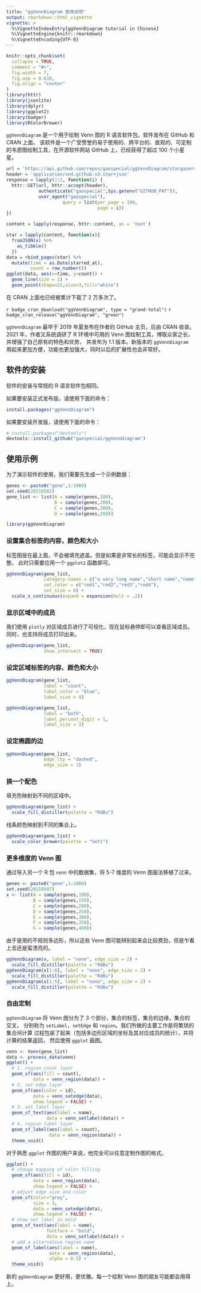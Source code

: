 ```yaml
---
title: "ggVennDiagram 使用说明"
output: rmarkdown::html_vignette
vignette: >
  %\VignetteIndexEntry{ggVennDiagram tutorial in Chinese}
  %\VignetteEngine{knitr::rmarkdown}
  %\VignetteEncoding{UTF-8}
---
```


```r
knitr::opts_chunk$set(
  collapse = TRUE,
  comment = "#>",
  fig.width = 7,
  fig.asp = 0.618,
  fig.align = "center"
)
library(httr)
library(jsonlite)
library(dplyr)
library(ggplot2)
library(badger)
library(RColorBrewer)
```

`ggVennDiagram` 是一个用于绘制 Venn 图的 R 语言软件包。软件发布在 GitHub 和 CRAN 上面。
该软件是一个广受赞誉的易于使用的、跨平台的、直观的、可定制的韦恩图绘制工具，在开源软件网站
GitHub 上，已经获得了超过 100 个小星星。



```r

url = 'https://api.github.com/repos/gaospecial/ggVennDiagram/stargazers'
header = 'application/vnd.github.v3.star+json'
response = lapply(1:2, function(i) {
  httr::GET(url, httr::accept(header), 
            authenticate("gaospecial",Sys.getenv("GITHUB_PAT")),
            user_agent("gaospecial"),
                     query = list(per_page = 100, 
                                  page = i))
})

content = lapply(response, httr::content, as = 'text')

star = lapply(content, function(x){
  fromJSON(x) %>%
    as_tibble()
  })
data = rbind_pages(star) %>%
  mutate(time = as.Date(starred_at),
         count = row_number())
ggplot(data, aes(x=time, y=count)) + 
  geom_line(size = 1) +
  geom_point(shape=21,size=3,fill="white")

```

在 CRAN 上面也已经被累计下载了 2 万多次了。

`r badge_cran_download("ggVennDiagram", type = "grand-total")`
`r badge_cran_release("ggVennDiagram", "green")`



`ggVennDiagram` 最早于 2019 年夏发布在作者的 GitHub 主页，后由 CRAN 收录。
2021 年，作者又系统调研了 R 环境中可用的 Venn 图绘制工具，博取众家之长，并增强了自己原有的特色和优势，
并发布为 1.1 版本。新版本的 `ggVennDiagram` 用起来更加方便，功能也更加强大，同时以后的扩展性也会非常好。


## 软件的安装


软件的安装与常规的 R 语言软件包相同。

如果要安装正式发布版，请使用下面的命令：

``` r
install.packages("ggVennDiagram")
```


如果要安装开发版，请使用下面的命令：

``` r
# install.packages("devtools")
devtools::install_github("gaospecial/ggVennDiagram")
```


## 使用示例

为了演示软件的使用，我们需要先生成一个示例数据：

```r
genes <- paste0("gene",1:1000)
set.seed(20210502)
gene_list <- list(A = sample(genes,100),
                  B = sample(genes,200),
                  C = sample(genes,300),
                  D = sample(genes,200))

library(ggVennDiagram)
```


### 设置集合标签的内容，颜色和大小

标签图层在最上面，不会被填充遮盖。但是如果是非常长的标签，可能会显示不完整。
此时只需要应用一个 `ggplot2` 函数即可。

```r
ggVennDiagram(gene_list, 
              category.names = c("a very long name","short name","name","another name"),
              set_color = c("red1","red2","red3","red4"),
              set_size = 6) +
  scale_x_continuous(expand = expansion(mult = .2))

```

### 显示区域中的成员

我们使用 `plotly` 对区域成员进行了可视化，现在鼠标悬停即可以查看区域成员。
同时，也支持将成员打印出来。

```r
ggVennDiagram(gene_list, 
              show_intersect = TRUE)
```

### 设定区域标签的内容、颜色和大小

```r
ggVennDiagram(gene_list, 
              label = "count", 
              label_color = "blue", 
              label_size = 4)
```

```r
ggVennDiagram(gene_list, 
              label = "both", 
              label_percent_digit = 1, 
              label_size = 3)
```

### 设定椭圆的边

```r
ggVennDiagram(gene_list, 
              edge_lty = "dashed", 
              edge_size = 1)
```

### 换一个配色

填充色映射到不同的区域中。

```r
ggVennDiagram(gene_list) + 
  scale_fill_distiller(palette = "RdBu")
```

线条颜色映射到不同的集合上。

```r
ggVennDiagram(gene_list) + 
  scale_color_brewer(palette = "Set1")
```

### 更多维度的 Venn 图

通过导入另一个 R 包 `venn` 中的数据集，将 5-7 维度的 Venn 图画法移植了过来。

```r
genes <- paste0("gene",1:1000)
set.seed(20210507)
x <- list(A = sample(genes,100),
          B = sample(genes,150),
          C = sample(genes,200),
          D = sample(genes,250),
          E = sample(genes,300),
          F = sample(genes,350),
          G = sample(genes,400))
```

由于是用的不规则多边形，所以这些 Venn 图可能辨别起来会比较费劲，但是乍看上去还是蛮漂亮的。

```r
ggVennDiagram(x, label = "none", edge_size = 2) + 
  scale_fill_distiller(palette = "RdBu")
ggVennDiagram(x[1:6], label = "none", edge_size = 2) + 
  scale_fill_distiller(palette = "RdBu")
ggVennDiagram(x[1:5], label = "none", edge_size = 2) + 
  scale_fill_distiller(palette = "RdBu")
```

### 自由定制

`ggVennDiagram` 将 Venn 图分为了 3 个部分，集合的标签，集合的边缘，集合的交叉，
分别称为 `setLabel`，`setEdge` 和 `region`。我们所做的主要工作是将繁琐的集合间计算
过程包装了起来（包括多边形区域的坐标及其对应成员的统计），并将计算的结果返回，
然后使用 `ggplot` 画图。

```r
venn <- Venn(gene_list)
data <- process_data(venn)
ggplot() +
  # 1. region count layer
  geom_sf(aes(fill = count), 
          data = venn_region(data)) +
  # 2. set edge layer
  geom_sf(aes(color = id), 
          data = venn_setedge(data), 
          show.legend = FALSE) +
  # 3. set label layer
  geom_sf_text(aes(label = name), 
               data = venn_setlabel(data)) +
  # 4. region label layer
  geom_sf_label(aes(label = count), 
                data = venn_region(data)) +
  theme_void()
```

对于熟悉 `ggplot` 作图的用户来说，他完全可以任意定制作图的格式。

```r
ggplot() +
  # change mapping of color filling
  geom_sf(aes(fill = id), 
          data = venn_region(data), 
          show.legend = FALSE) +  
  # adjust edge size and color
  geom_sf(color="grey", 
          size = 3, 
          data = venn_setedge(data), 
          show.legend = FALSE) +  
  # show set label in bold
  geom_sf_text(aes(label = name), 
               fontface = "bold", 
               data = venn_setlabel(data)) +  
  # add a alternative region name
  geom_sf_label(aes(label = name), 
                data = venn_region(data), 
                alpha = 0.5) +  
  theme_void()
```

新的 `ggVennDiagram` 更好用，更优雅。每一个绘制 Venn 图的朋友可能都会用得上。
